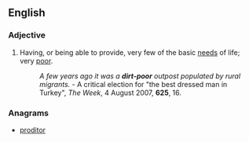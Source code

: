 ==English==

===Adjective===
{{en-adj|pos=[[dirt]]-[[poor]]}}

# Having, or being able to provide, very few of the basic [[need]]s of life; very [[poor]].
#: ''A few years ago it was a '''dirt-poor''' outpost populated by rural migrants.'' - A critical election for "the best dressed man in Turkey", ''The Week'', 4 August 2007, '''625''', 16.

===Anagrams===
* [[proditor#English|proditor]]